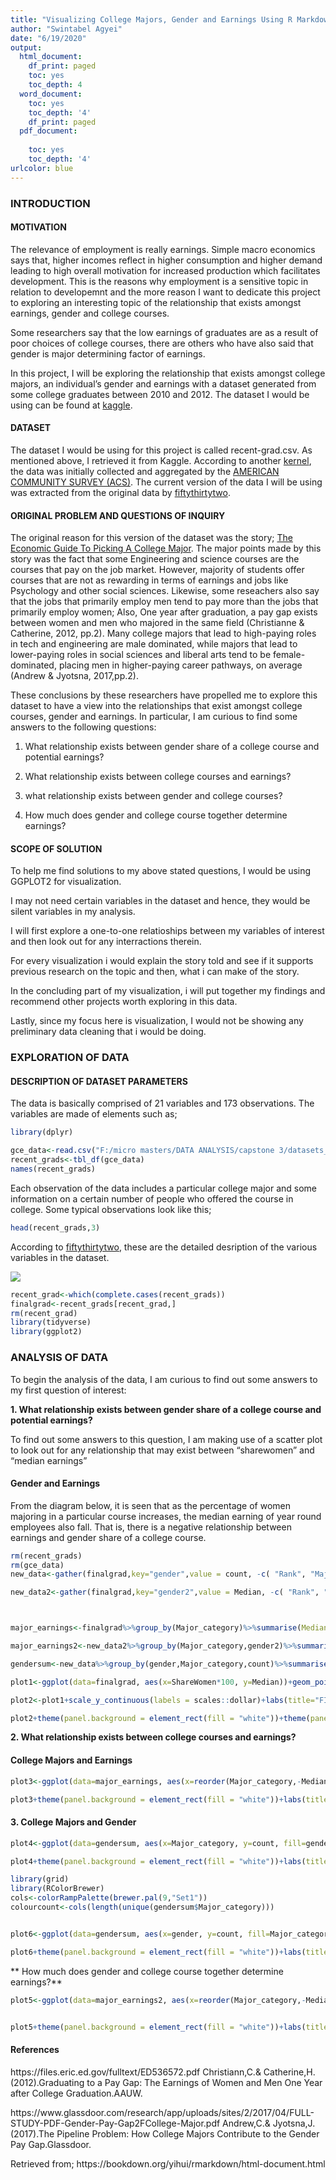 ---
title: "Visualizing College Majors, Gender and Earnings Using R Markdown"
author: "Swintabel Agyei"
date: "6/19/2020"
output:
  html_document:
    df_print: paged
    toc: yes
    toc_depth: 4
  word_document:
    toc: yes
    toc_depth: '4'
    df_print: paged
  pdf_document:
    
    toc: yes
    toc_depth: '4'
urlcolor: blue
---


### **INTRODUCTION**




#### MOTIVATION

The relevance of employment is really earnings. Simple macro economics says that, higher incomes reflect in higher consumption and higher demand leading to high overall motivation for increased production which facilitates development. This is the reasons why employment is a sensitive topic in relation to developemnt and the more reason I want to dedicate this project to exploring an interesting topic of the relationship that exists amongst earnings, gender and college courses. 

Some researchers say that the low earnings of graduates are as a result of poor choices of college courses, there are others who have also said that gender is major determining factor of earnings.

In this project, I will be exploring the relationship that exists amongst college majors, an individual's gender and earnings with a dataset generated from some college graduates between 2010 and 2012. The dataset I would be using can be found at [kaggle](https://www.kaggle.com/samaxtech/college-earnings-by-major).



#### DATASET

The dataset I would be using for this project is called  recent-grad.csv. As mentioned above, I retrieved it from Kaggle. According to another [kernel](https://www.kaggle.com/suugaku/dataquest-visualizing-earnings-by-college-major), the data was initially collected and aggregated by the [AMERICAN COMMUNITY SURVEY (ACS)](https://www.census.gov/programs-surveys/acs/data/pums.html). The current version of the data I will be using was extracted from the original data by [fiftythirtytwo](https://github.com/fivethirtyeight/data/tree/master/college-majors).




#### ORIGINAL PROBLEM AND QUESTIONS OF INQUIRY 

The original reason for this version of the dataset was the story; [The Economic Guide To Picking A College Major](https://fivethirtyeight.com/features/the-economic-guide-to-picking-a-college-major/). The major points made by this story was the fact that some Engineering and science courses are the courses that pay on the job market. However, majority of students offer courses that are not as rewarding in terms of earnings and jobs like Psychology and other social sciences. Likewise, some reseachers also say that the jobs that primarily employ men tend to pay more than the jobs that primarily employ women; Also, One year after graduation, a pay gap exists between women and men who majored in the same field (Christianne & Catherine, 2012, pp.2). Many college majors that lead to high-paying roles in tech and engineering are male dominated, while majors that lead to lower-paying roles in social sciences and liberal arts tend to be female-dominated, placing men in higher-paying career pathways, on average (Andrew & Jyotsna, 2017,pp.2).

These conclusions by these researchers have propelled me to explore this dataset to have a view into the relationships that exist amongst college courses, gender and earnings. In particular, I am curious to find some answers to the following questions:

1. What relationship exists between gender share of a college course and potential earnings?

2. What relationship exists between college courses and earnings?

3. what relationship exists between gender and college courses?

4. How much does gender and college course together determine earnings?


#### SCOPE OF SOLUTION

To help me find solutions to my above stated questions, I would be using GGPLOT2 for visualization.

I may not need certain variables in the dataset and hence, they would be silent variables in my analysis.  

I will first explore a one-to-one relatioships between my variables of interest and then look out for any interractions therein.

For every visualization i would explain the story told and see if it supports previous research on the topic and then, what i can make of the story.

In the concluding part of my visualization, i will put together my findings and recommend other projects worth exploring in this data.

Lastly, since my focus here is visualization, I would not be showing any preliminary data cleaning that i would be doing.


### **EXPLORATION OF DATA**




#### DESCRIPTION OF DATASET PARAMETERS

The data is basically comprised of 21 variables and 173 observations. The variables are made of elements such as;
```{r, include=FALSE}
library(dplyr)
```

```{r, include=FALSE}
gce_data<-read.csv("F:/micro masters/DATA ANALYSIS/capstone 3/datasets_83456_193728_recent-grads.csv")
recent_grads<-tbl_df(gce_data)
names(recent_grads)
```



Each observation of the data includes a particular college major and some information on a certain number of people who offered the course in college. Some typical observations look like this;

```{r, echo=FALSE}
head(recent_grads,3)
```


According to [fiftythirtytwo](https://github.com/fivethirtyeight/data/tree/master/college-majors), these are the detailed desription of the various variables in the dataset.

![](F:/micro masters/DATA ANALYSIS/capstone 3/desc header1.JPG)

```{r, echo=FALSE}
recent_grad<-which(complete.cases(recent_grads))
finalgrad<-recent_grads[recent_grad,]
rm(recent_grad)
library(tidyverse)
library(ggplot2)
```


### **ANALYSIS OF DATA**

To begin the analysis of the data, I am curious to find out some answers to my first question of interest:

**1. What relationship exists between gender share of a college course and potential earnings?**

To find out some answers to this question, I am making use of a scatter plot to look out for any relationship that may exist between "sharewomen" and "median earnings"

#### Gender and Earnings

From the diagram below, it is seen that as the percentage of women majoring in a particular course increases, the median earning of year round employees also fall. That is, there is a negative relationship between earnings and gender share of a college course.

```{r, echo=FALSE}
rm(recent_grads)
rm(gce_data)
new_data<-gather(finalgrad,key="gender",value = count, -c( "Rank", "Major_code", "Major", "Total","Major_category", "ShareWomen", "Sample_size", "Employed", "Full_time", "Part_time", "Full_time_year_round", "Unemployed","Unemployment_rate","Median", "P25th","P75th", "College_jobs", "Non_college_jobs","Low_wage_jobs"))

new_data2<-gather(finalgrad,key="gender2",value = Median, -c( "Rank", "Major_code", "Major", "Total","Major_category", "ShareWomen", "Sample_size", "Employed", "Full_time", "Part_time", "Full_time_year_round", "Unemployed","Unemployment_rate","P25th","P75th", "College_jobs", "Non_college_jobs","Low_wage_jobs"))



major_earnings<-finalgrad%>%group_by(Major_category)%>%summarise(Medians=median(Median))

major_earnings2<-new_data2%>%group_by(Major_category,gender2)%>%summarise(Medians=median(Median))

gendersum<-new_data%>%group_by(gender,Major_category,count)%>%summarise(Medians1=median(Median))
```


```{r, echo=FALSE, fig.height=6, fig.width=8}
plot1<-ggplot(data=finalgrad, aes(x=ShareWomen*100, y=Median))+geom_point(shape=21, fill="steelblue", color="steelblue")+geom_vline(xintercept = 50)

plot2<-plot1+scale_y_continuous(labels = scales::dollar)+labs(title="FIGURE 1: GENDER SHARE AND EARNINGS", y="Median Earnings", x="percentage of women")

plot2+theme(panel.background = element_rect(fill = "white"))+theme(panel.border = element_rect(linetype = "dashed", fill= NA))+theme(plot.title = element_text(hjust = 0.5, face = "bold", colour = "cadetblue"))
```


**2. What relationship exists between college courses and earnings?**

#### College Majors and Earnings

```{r, echo=FALSE,  fig.height=6, fig.width=9}
plot3<-ggplot(data=major_earnings, aes(x=reorder(Major_category,-Medians), y=Medians,width=0.5, fill=Major_category, label=Medians))+geom_bar(stat = "identity")+theme(axis.text.x=element_text(angle = 90, vjust=0.5, hjust=1), legend.position ="bottom", legend.title.align = 1)+coord_flip()

plot3+theme(panel.background = element_rect(fill = "white"))+labs(title="FIGURE 2: COLLEGE MAJORS AND EARNINGS", y="Median Earnings")+theme(plot.title = element_text(hjust = 0.5, face = "bold", colour = "cadetblue"))+scale_y_continuous(labels = scales::dollar)
```




#### 3. College Majors and Gender
```{r, echo=FALSE, fig.height=6, fig.width=9}


plot4<-ggplot(data=gendersum, aes(x=Major_category, y=count, fill=gender, width=0.5, label=Major_category))+geom_bar(stat = "identity", position = position_dodge(width = 0.5), width = 1)+theme(axis.text.x=element_text(angle = 90, vjust=0.5, hjust=1), legend.position ="top", legend.title.align = 0.7)+scale_y_continuous(labels = scales::comma)+scale_fill_manual(values = c("steelblue","pink"))

plot4+theme(panel.background = element_rect(fill = "white"))+labs(title="FIGURE 3: COLLEGE MAJORS AND GENDER", y="Total Number of Students")+theme(plot.title = element_text(hjust = 0.5, face = "bold", colour = "cadetblue"))+coord_flip()

```


```{r, echo=FALSE, fig.height=6, fig.width=9}
library(grid)
library(RColorBrewer)
cols<-colorRampPalette(brewer.pal(9,"Set1"))
colourcount<-cols(length(unique(gendersum$Major_category)))


plot6<-ggplot(data=gendersum, aes(x=gender, y=count, fill=Major_category, width=0.5, label=gender))+geom_bar(stat = "identity", width = 1)+theme(axis.text.x=element_text(angle = 90, vjust=0.5, hjust=1), legend.position ="right", legend.title.align = 0.7)+scale_y_continuous(labels = scales::comma)+scale_fill_manual(values =colourcount)

plot6+theme(panel.background = element_rect(fill = "white"))+labs(title="FIGURE 3: COLLEGE MAJORS AND GENDER", y="Total Number of Students")+theme(plot.title = element_text(hjust = 0.5, face = "bold", colour = "cadetblue"))+coord_flip()

```



** How much does gender and college course together determine earnings?**

```{r, echo=FALSE, fig.height=7, fig.width=9}
plot5<-ggplot(data=major_earnings2, aes(x=reorder(Major_category,-Medians), y=Medians,width=0.8, fill=gender2, label=Major_category))+geom_bar(stat = "identity", width=0.8, position = position_dodge(width=0.5))+theme(axis.text.x=element_text(angle = 90, vjust=0.5, hjust=1), legend.position ="top", legend.title.align = 1)+coord_flip()+geom_col(width = 0.8, position = position_dodge(0.5))


plot5+theme(panel.background = element_rect(fill = "white"))+labs(title="FIGURE 4: COLLEGE MAJORS, GENDER AND EARNINGS", y="Median Earnings", x="Major Category")+theme(plot.title = element_text(hjust = 0.5, face = "bold", colour = "cadetblue"))+scale_y_continuous(labels = scales::dollar)+scale_fill_manual(values = c("steelblue","black","orange"))
```





#### References

https://files.eric.ed.gov/fulltext/ED536572.pdf 
Christiann,C.& Catherine,H.(2012).Graduating to a Pay Gap: The Earnings of Women and Men One Year after College Graduation.AAUW.

https://www.glassdoor.com/research/app/uploads/sites/2/2017/04/FULL-STUDY-PDF-Gender-Pay-Gap2FCollege-Major.pdf
Andrew,C.& Jyotsna,J.(2017).The Pipeline Problem: How College Majors Contribute to the Gender Pay Gap.Glassdoor.

Retrieved from; https://bookdown.org/yihui/rmarkdown/html-document.html